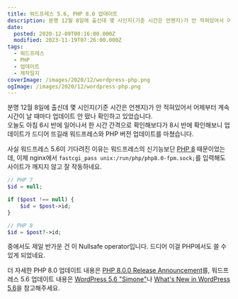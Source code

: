 ```yaml
---
title: 워드프레스 5.6, PHP 8.0 업데이트
description: 분명 12월 8일에 출신데 몇 시인지(기준 시간은 언젠지)가 안 적혀있어서 어제부터 계속 시간이 날 때마다 업데이트 안 떴나 확인하고 있었습니다.오늘도 아침 6시 반에 일어나서 한 시간 간격으로 확인해보다가 8시 반에 확인해보니 업데이트가 드디어 뜨길래 워드프레스와 PHP 버전 업데이트를 마쳤습니다. 사실 워드프레스 5.6이 기다려진 이유는 워드프레스의 신기능보단 PHP 8 때문이었는데, 이제 nginx에서 fastcgi_pass unix:/run/php/php8.0-fpm.sock;를 입력해도 사이트가
date:
  posted: 2020-12-09T00:16:00.000Z
  modified: 2023-11-19T07:26:00.000Z
tags:
  - 워드프레스
  - PHP
  - 업데이트
  - 제작일지
coverImage: /images/2020/12/wordpress-php.png
ogImage: /images/2020/12/wordpress-php.png
---
```


분명 12월 8일에 출신데 몇 시인지(기준 시간은 언젠지)가 안 적혀있어서 어제부터 계속 시간이 날 때마다 업데이트 안 떴나 확인하고 있었습니다.  
오늘도 아침 6시 반에 일어나서 한 시간 간격으로 확인해보다가 8시 반에 확인해보니 업데이트가 드디어 뜨길래 워드프레스와 PHP 버전 업데이트를 마쳤습니다.

사실 워드프레스 5.6이 기다려진 이유는 워드프레스의 신기능보단 [PHP 8](https://www.php.net/releases/8.0/en.php) 때문이었는데, 이제 nginx에서 `fastcgi_pass unix:/run/php/php8.0-fpm.sock;`를 입력해도 사이트가 깨지지 않고 잘 작동하네요.

```php
// PHP 7
$id = null;

if ($post !== null) {
    $id = $post->id;
}

// PHP 8
$id = $post?->id;
```

중에서도 제일 반가운 건 이 Nullsafe operator입니다. 드디어 이걸 PHP에서도 쓸 수 있게 되었네요.

더 자세한 PHP 8.0 업데이트 내용은 [PHP 8.0.0 Release Announcement](https://www.php.net/releases/8.0/en.php)를, 워드프레스 5.6 업데이트 내용은 [WordPress 5.6 "Simone"](https://wordpress.org/news/2020/12/simone/)나 [What's New in WordPress 5.6](https://kinsta.com/blog/wordpress-5-6/)을 참고해주세요.